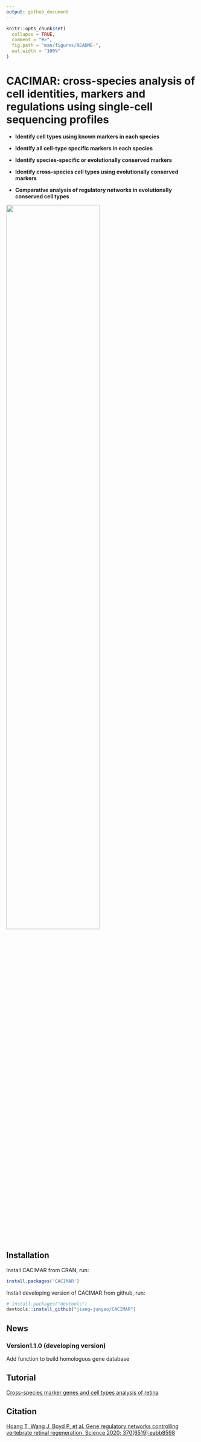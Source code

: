 ```yaml
---
output: github_document
---
```


<!-- README.md is generated from README.Rmd. Please edit that file -->

```r
knitr::opts_chunk$set(
  collapse = TRUE,
  comment = "#>",
  fig.path = "man/figures/README-",
  out.width = "100%"
)
```

# CACIMAR: cross-species analysis of cell identities, markers and regulations using single-cell sequencing profiles


* **Identify cell types using known markers in each species**

* **Identify all cell-type specific markers in each species**

* **Identify species-specific or evolutionally conserved markers**

* **Identify cross-species cell types using evolutionally conserved markers**

* **Comparative analysis of regulatory networks in evolutionally conserved cell types**


![](Readme figure/Workflow.png){ width=70% height=70% }

## Installation

Install CACIMAR from CRAN, run:
```r
install.packages('CACIMAR')
```

Install developing version of CACIMAR from github, run:

``` r
# install.packages("devtools")
devtools::install_github("jiang-junyao/CACIMAR")
```

## News

### Version1.1.0 (developing version)
Add function to build homologous gene database

## Tutorial

[Cross-species marker genes and cell types analysis of retina](https://jiang-junyao.github.io/CACIMAR/CACIMAR_tutorial)

## Citation
[Hoang T, Wang J, Boyd P, et al. Gene regulatory networks controlling vertebrate retinal regeneration. Science 2020; 370(6519):eabb8598](https://www.science.org/doi/10.1126/science.abb8598)


